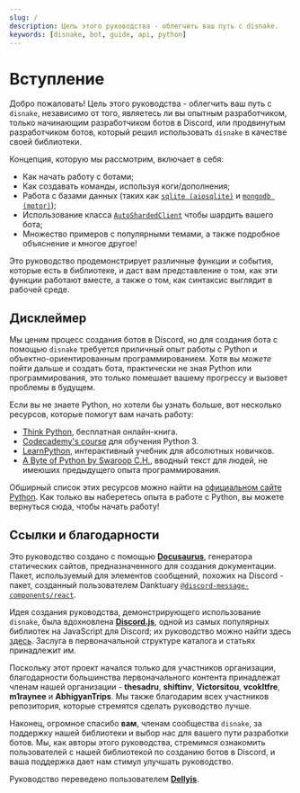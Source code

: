 ```yaml
---
slug: /
description: Цель этого руководства - облегчить ваш путь с disnake.
keywords: [disnake, bot, guide, api, python]
---
```


# Вступление

Добро пожаловать! Цель этого руководства - облегчить ваш путь с `disnake`, независимо от того, являетесь ли вы опытным
разработчиком, только начинающим разработчиком ботов в Discord, или продвинутым разработчиком ботов, который решил
использовать `disnake` в качестве своей библиотеки.

Концепция, которую мы рассмотрим, включает в себя:

-   Как начать работу с ботами;
-   Как создавать команды, используя коги/дополнения;
-   Работа с базами данных (таких как [`sqlite (aiosqlite)`][sqlite-docs] и [`mongodb (motor)`][motor-docs]);
-   Использование класса [`AutoShardedClient`](https://disnake.readthedocs.io/en/latest/api.html#disnake.AutoShardedClient)
    чтобы шардить вашего бота;
-   Множество примеров с популярными темами, а также подробное объяснение и многое другое!

[sqlite-docs]: https://aiosqlite.omnilib.dev/en/latest/
[motor-docs]: https://motor.readthedocs.io/en/stable/tutorial-asyncio.html

Это руководство продемонстрирует различные функции и события, которые есть в библиотеке, и даст вам представление о том,
как эти функции работают вместе, а также о том, как синтаксис выглядит в рабочей среде.

## Дисклеймер

Мы ценим процесс создания ботов в Discord, но для создания бота с помощью `disnake` требуется приличный опыт работы с
Python и объектно-ориентированным программированием. Хотя вы _можете_ пойти дальше и создать бота, практически не зная
Python или программирования, это только помешает вашему прогрессу и вызовет проблемы в будущем.

Если вы не знаете Python, но хотели бы узнать больше, вот несколько ресурсов, которые помогут вам начать работу:

-   [Think Python](https://greenteapress.com/thinkpython/html/index.html), бесплатная онлайн-книга.
-   [Codecademy's course](https://www.codecademy.com/learn/learn-python-3) для обучения Python 3.
-   [LearnPython](https://www.learnpython.org/), интерактивный учебник для абсолютных новичков.
-   [A Byte of Python by Swaroop C.H.](https://python.swaroopch.com/), вводный текст для людей, не имеюших предыдущего
    опыта программирования.

Обширный список этих ресурсов можно найти на
[официальном сайте Python](https://wiki.python.org/moin/BeginnersGuide/NonProgrammers). Как только вы наберетесь опыта
в работе с Python, вы можете вернуться сюда, чтобы начать работу!

## Ссылки и благодарности

Это руководство создано с помощью [**Docusaurus**](https://docusaurus.io/), генератора статических сайтов,
предназначенного для создания документации. Пакет, используемый для элементов сообщений, похожих на Discord - пакет,
созданный пользователем Danktuary [`@discord-message-components/react`](https://www.npmjs.com/package/@discord-message-components/react).

Идея создания руководства, демонстрирующего использование `disnake`, была вдохновлена
[**Discord.js**](https://discord.js.org/), одной из самых популярных библиотек на JavaScript для Discord; их
руководство можно найти здесь [здесь](https://discordjs.guide/). Заслуга в первоначальной структуре каталога и статьях
принадлежит им.

Поскольку этот проект начался только для участников организации, благодарности большинства первоначального контента
принадлежат членам нашей организации - **thesadru**, **shiftinv**, **Victorsitou**, **vcokltfre**, **m1raynee** и
**AbhigyanTrips**. Мы также благодарим всех участников репозитория, которые стремятся сделать руководство лучше.

Наконец, огромное спасибо **вам**, членам сообщества `disnake`, за поддержку нашей библиотеки и выбор нас для вашего
пути разработки ботов. Мы, как авторы этого руководства, стремимся ознакомить пользователей с нашей библиотекой по
созданию ботов в Discord, и ваша поддержка дает нам стимул улучшать руководство.

Руководство переведено пользователем [**Dellyis**](https://dellyis.me/).
